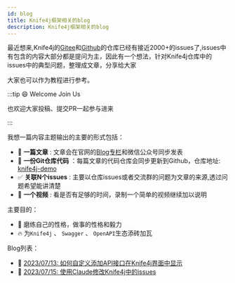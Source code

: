 ```yaml
---
id: blog
title: Knife4j框架相关的blog
description: Knife4j框架相关的blog
---
```


最近想来,Knife4j的[Gitee](https://gitee.com/xiaoym/knife4j)和[Github](https://github.com/xiaoymin/knife4j)的仓库已经有接近2000+的issues了,issues中有包含的内容大部分都是提问为主，因此有一个想法，针对Knife4j仓库中的issues中的典型问题，整理成文章，分享给大家

大家也可以作为教程进行参考。

:::tip 😄 Welcome Join Us

也欢迎大家投稿、提交PR一起参与进来

:::

我想一篇内容主题输出的主要的形式包括：

- 📝 **一篇文章** : 文章会在官网的[Blog专栏](https://doc.xiaominfo.com/docs/blog)和微信公众号同步发表
- 🌱 **一份Git仓库代码** ：每篇文章的代码仓库会同步更新到Github，仓库地址: [knife4j-demo](https://github.com/xiaoymin/knife4j-demo)
- ✅ **关联N个issues** : 主要以仓库issues或者交流群的问题为文章的来源,透过问题希望能讲清楚
- 🎥 **一个视频** : 看是否有足够的时间，录制一个简单的视频继续加以说明

主要目的：
- 💪 磨练自己的性格，做事的性格和毅力
- 🔥 为`Knife4j` 、 `Swagger` 、 `OpenAPI`生态添砖加瓦


Blog列表：

- 📝 [2023/07/13: 如何自定义添加API接口在Knife4j界面中显示](blog/customer-add-api)
- 📝 [2023/07/15: 使用Claude修改Knife4j中的issues](blog/use-claude-fixed-issues)

